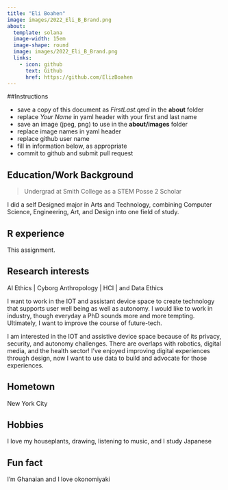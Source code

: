 ```yaml
---
title: "Eli Boahen"
image: images/2022_Eli_B_Brand.png
about:
  template: solana
  image-width: 15em
  image-shape: round
  image: images/2022_Eli_B_Brand.png
  links:
    - icon: github
      text: Github
      href: https://github.com/ElizBoahen
---
```


##Instructions

-   save a copy of this document as *FirstLast.qmd* in the **about** folder
-   replace *Your Name* in yaml header with your first and last name
-   save an image (jpeg, png) to use in the **about/images** folder
-   replace image names in yaml header
-   replace github user name
-   fill in information below, as appropriate
-   commit to github and submit pull request

## Education/Work Background
>Undergrad at Smith College as a STEM Posse 2 Scholar

I did a self Designed major in Arts and Technology, combining Computer Science, Engineering, Art, and Design into one field of study.

## R experience
This assignment.

## Research interests
AI Ethics | Cyborg Anthropology | HCI | and Data Ethics

I want to work in the IOT and assistant device space to create technology that supports user well being as well as autonomy. I would like to work in industry, though everyday a PhD sounds more and more tempting. Ultimately, I want to improve the course of future-tech.

I am interested in the IOT and assistive device space because of its privacy, security, and autonomy challenges. There are overlaps with robotics, digital media, and the health sector! I've enjoyed improving digital experiences through design, now I want to use data to build and advocate for those experiences.


## Hometown
New York City

## Hobbies
I love my houseplants, drawing, listening to music, and I study Japanese

## Fun fact
I'm Ghanaian and I love okonomiyaki
